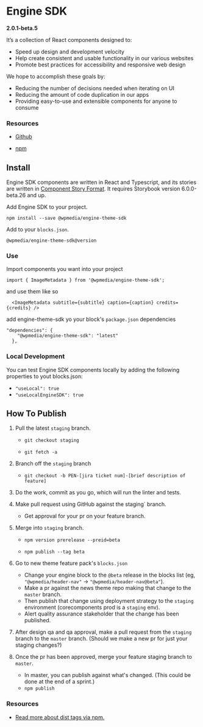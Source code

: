 <Meta title="Intro" />

# Engine SDK 

**2.0.1-beta.5**

It’s a collection of React components designed to:

- Speed up design and development velocity
- Help create consistent and usable functionality in our various websites
- Promote best practices for accessibility and responsive web design

We hope to accomplish these goals by:

- Reducing the number of decisions needed when iterating on UI
- Reducing the amount of code duplication in our apps
- Providing easy-to-use and extensible components for anyone to consume

### **Resources**

- [Github](https://medium.com/storybookjs/component-story-format-66f4c32366df)

- [npm](https://medium.com/storybookjs/component-story-format-66f4c32366df)



## Install

Engine SDK components are written in React and Typescript, and its stories are written in [Component Story Format](https://medium.com/storybookjs/component-story-format-66f4c32366df). It requires Storybook version 6.0.0-beta.26 and up.

Add Engine SDK to your project.

`npm install --save @wpmedia/engine-theme-sdk`

Add to your `blocks.json`.

`@wpmedia/engine-theme-sdk@version`

### **Use**

Import components you want into your project

`import { ImageMetadata } from '@wpmedia/engine-theme-sdk';`

and use them like so

```
  <ImageMetadata subtitle={subtitle} caption={caption} credits={credits} />
```

add engine-theme-sdk yo your block's `package.json` dependencies

```
"dependencies": {
    "@wpmedia/engine-theme-sdk": "latest"
  },
```


### **Local Development**

You can test Engine SDK components locally by adding the following properties to yout blocks.json:
-  `"useLocal": true`
-  `"useLocalEngineSDK": true`

## How To Publish

1. Pull the latest `staging` branch.

    - `git checkout staging`

    - `git fetch -a`

2. Branch off the `staging` branch

    - `git checkout -b PEN-[jira ticket num]-[brief description of feature]`

3. Do the work, commit as you go, which will run the linter and tests.

4. Make pull request using GitHub against the   staging` branch. 

    - Get approval for your pr on your feature branch.

5. Merge into `staging` branch.

    - `npm version prerelease --preid=beta`

    - `npm publish --tag beta`

6. Go to new theme feature pack's `blocks.json`
    - Change your engine block to the `@beta` release in the blocks list (eg, `"@wpmedia/header-nav"` -> `"@wpmedia/header-nav@beta"`).
    - Make a pr against the news theme repo making that change to the `master` branch. 
    - Then publish that change using deployment strategy to the `staging` environment (corecomponents prod is a `staging` env). 
    - Alert quality assurance stakeholder that the change has been published.

7. After design qa and qa approval, make a pull request from the `staging` branch to the `master` branch. (Should we make a new pr for just your staging changes?)

8. Once the pr has been approved, merge your feature staging branch to `master`. 
    - In master, you can publish against what's changed. (This could be done at the end of a sprint.)
    - `npm publish`


### **Resources**

- [Read more about dist tags via npm.](https://docs.npmjs.com/adding-dist-tags-to-packages)